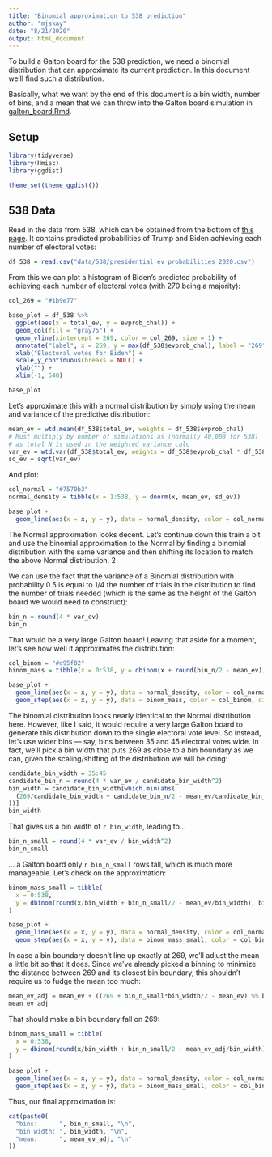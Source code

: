 ```yaml
---
title: "Binomial approximation to 538 prediction"
author: "mjskay"
date: "8/21/2020"
output: html_document
---
```


To build a Galton board for the 538 prediction, we need a binomial distribution that can approximate
its current prediction. In this document we'll find such a distribution.

Basically, what we want by the end of this document is a bin width, number of bins, and
a mean that we can throw into the Galton board simulation in [galton_board.Rmd](galton_board.Rmd).

## Setup

```r
library(tidyverse)
library(Hmisc)
library(ggdist)

theme_set(theme_ggdist())
```

## 538 Data

Read in the data from 538, which can be obtained from the bottom of [this page](https://projects.fivethirtyeight.com/2020-election-forecast/). It contains predicted probabilities of Trump and Biden achieving each number of electoral votes:

```r
df_538 = read.csv("data/538/presidential_ev_probabilities_2020.csv")
```

From this we can plot a histogram of Biden's predicted probability of achieving each number of electoral votes (with 270 being a majority):

```r
col_269 = "#1b9e77"

base_plot = df_538 %>%
  ggplot(aes(x = total_ev, y = evprob_chal)) +
  geom_col(fill = "gray75") +
  geom_vline(xintercept = 269, color = col_269, size = 1) +
  annotate("label", x = 269, y = max(df_538$evprob_chal), label = "269", color = col_269, size = 3) +
  xlab("Electoral votes for Biden") +
  scale_y_continuous(breaks = NULL) +
  ylab("") +
  xlim(-1, 540)

base_plot
```

Let's approximate this with a normal distribution by simply using the mean and variance of the predictive distribution:

```r
mean_ev = wtd.mean(df_538$total_ev, weights = df_538$evprob_chal)
# Must multiply by number of simulations as (normally 40,000 for 538)
# as total N is used in the weighted variance calc
var_ev = wtd.var(df_538$total_ev, weights = df_538$evprob_chal * df_538$simulations)
sd_ev = sqrt(var_ev)
```

And plot:

```r
col_normal = "#7570b3"
normal_density = tibble(x = 1:538, y = dnorm(x, mean_ev, sd_ev))

base_plot + 
  geom_line(aes(x = x, y = y), data = normal_density, color = col_normal, size = 1)
```

The Normal approximation looks decent. Let's continue down this train a bit and use the binomial approximation to the Normal by finding a binomial distribution with the same variance and then shifting its location to match the above Normal distribution. 2

We can use the fact that the variance of a Binomial distribution with probability 0.5 is equal to 1/4 the number of trials in the distribution to find the number of trials needed (which is the same as the height of the Galton board we would need to construct):

```r
bin_n = round(4 * var_ev)
bin_n
```

That would be a very large Galton board! Leaving that aside for a moment, let's see how well it approximates the distribution:

```r
col_binom = "#d95f02"
binom_mass = tibble(x = 0:538, y = dbinom(x + round(bin_n/2 - mean_ev), bin_n, 0.5))

base_plot + 
  geom_line(aes(x = x, y = y), data = normal_density, color = col_normal, size = 1) +
  geom_step(aes(x = x, y = y), data = binom_mass, color = col_binom, direction = "mid", size = 1)
```

The binomial distribution looks nearly identical to the Normal distribution here. However, like I said, it would require a very large Galton board to generate this distribution down to the single electoral vote level. So instead, let's use wider bins --- say, bins between 35 and 45 electoral votes wide. In fact, we'll pick a bin width that puts 269 as close to a bin boundary as we can, given the scaling/shifting of the distribution we will be doing: 

```r
candidate_bin_width = 35:45
candidate_bin_n = round(4 * var_ev / candidate_bin_width^2)
bin_width = candidate_bin_width[which.min(abs(
  (269/candidate_bin_width + candidate_bin_n/2 - mean_ev/candidate_bin_width) %% 1 - 0.5
))]
bin_width
```

That gives us a bin width of `r bin_width`, leading to...

```r
bin_n_small = round(4 * var_ev / bin_width^2)
bin_n_small
```

... a Galton board only `r bin_n_small` rows tall, which is much more manageable. Let's check on the approximation:

```r
binom_mass_small = tibble(
  x = 0:538, 
  y = dbinom(round(x/bin_width + bin_n_small/2 - mean_ev/bin_width), bin_n_small, 0.5) / bin_width
)

base_plot + 
  geom_line(aes(x = x, y = y), data = normal_density, color = col_normal, size = 1) +
  geom_step(aes(x = x, y = y), data = binom_mass_small, color = col_binom, direction = "mid", size = 1)

```

In case a bin boundary doesn't line up exactly at 269, we'll adjust the mean a little bit so that it does. Since
we've already picked a binning to minimize the distance between 269 and its closest bin boundary, this shouldn't
require us to fudge the mean too much:

```r
mean_ev_adj = mean_ev + ((269 + bin_n_small*bin_width/2 - mean_ev) %% bin_width - bin_width/2)
mean_ev_adj
```

That should make a bin boundary fall on 269:

```r
binom_mass_small = tibble(
  x = 0:538, 
  y = dbinom(round(x/bin_width + bin_n_small/2 - mean_ev_adj/bin_width), bin_n_small, 0.5) / bin_width
)

base_plot + 
  geom_line(aes(x = x, y = y), data = normal_density, color = col_normal, size = 1) +
  geom_step(aes(x = x, y = y), data = binom_mass_small, color = col_binom, direction = "mid", size = 1)
```
Thus, our final approximation is:

```r
cat(paste0(
  "bins:      ", bin_n_small, "\n",
  "bin width: ", bin_width, "\n",
  "mean:      ", mean_ev_adj, "\n"
))
```
